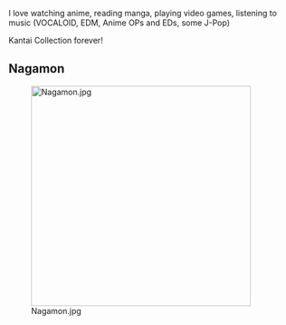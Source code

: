 


I love watching anime, reading manga, playing video games, listening to music (VOCALOID, EDM, Anime OPs and EDs, some J-Pop)

Kantai Collection forever!
==Nagamon==
[[File:Nagamon.jpg|thumb|left|388px]]